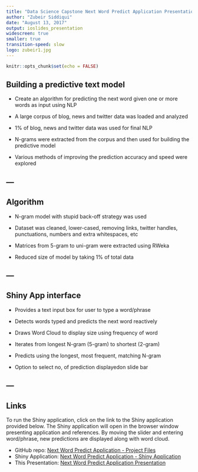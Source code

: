 ```yaml
---
title: "Data Science Capstone Next Word Predict Application Presentation"
author: "Zubeir Siddiqui"
date: "August 13, 2017"
output: ioslides_presentation
widescreen: true
smaller: true
transition-speed: slow
logo: zubeir1.jpg
---
```

```r
knitr::opts_chunk$set(echo = FALSE)
```
## Building a predictive text model
<div class="gray2">

- Create an algorithm for predicting the next word given one or more words as input using NLP

- A large corpus of blog, news and twitter data was loaded and analyzed

- 1% of blog, news and twitter data was used for final NLP

- N-grams were extracted from the corpus and then used for building the predictive model

- Various methods of improving the prediction accuracy and speed were explored

</div>
---
---
## Algorithm
<div class="gray2">
- N-gram model with stupid back-off strategy was used

- Dataset was cleaned, lower-cased, removing links, twitter handles, punctuations, numbers and extra whitespaces, etc

- Matrices from 5-gram to uni-gram were extracted using RWeka

- Reduced size of model by taking 1% of total data
</div>
---
---
## Shiny App interface
<div class="gray2">
- Provides a text input box for user to type a word/phrase

- Detects words typed and predicts the next word reactively

- Draws Word Cloud to display size using frequency of word

- Iterates from longest N-gram (5-gram) to shortest (2-gram)

- Predicts using the longest, most frequent, matching N-gram

- Option to select no, of prediction displayedon slide bar
</div>
---
---
## Links
<div class="gray2">
To run the Shiny application, click on the link to the Shiny application provided below. The Shiny application will open in the browser window presenting application and references. By moving the slider and entering word/phrase, new predictions are displayed along with word cloud.
</div>
- GitHub repo: [Next Word Predict Application - Project Files ](https://github.com/ZubeirSiddiqui/Capstone)
- Shiny Application: [Next Word Predict Application - Shiny Application](https://zubeir321.shinyapps.io/Word_Prediction/)
- This Presentation: [Next Word Predict Application Presentation ](http://rpubs.com/zubeir321/298978)
